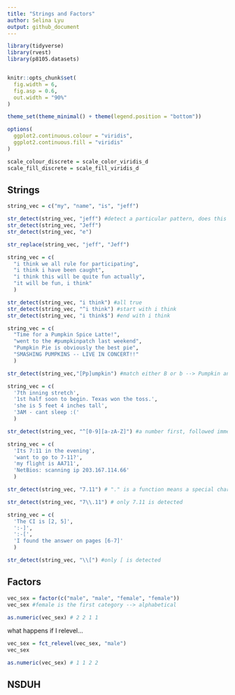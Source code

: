 ```yaml
---
title: "Strings and Factors"
author: Selina Lyu
output: github_document
---
```


```r
library(tidyverse)
library(rvest)
library(p8105.datasets)


knitr::opts_chunk$set(
  fig.width = 6,
  fig.asp = 0.6,
  out.width = "90%"
)

theme_set(theme_minimal() + theme(legend.position = "bottom"))

options(
  ggplot2.continuous.colour = "viridis",
  ggplot2.continuous.fill = "viridis"
)

scale_colour_discrete = scale_color_viridis_d
scale_fill_discrete = scale_fill_viridis_d
```

## Strings

```r
string_vec = c("my", "name", "is", "jeff")

str_detect(string_vec, "jeff") #detect a particular pattern, does this appear in my string
str_detect(string_vec, "Jeff")
str_detect(string_vec, "e")

str_replace(string_vec, "jeff", "Jeff")
```

```r
string_vec = c(
  "i think we all rule for participating",
  "i think i have been caught",
  "i think this will be quite fun actually",
  "it will be fun, i think"
  )

str_detect(string_vec, "i think") #all true
str_detect(string_vec, "^i think") #start with i think
str_detect(string_vec, "i think$") #end with i think
```

```r
string_vec = c(
  "Time for a Pumpkin Spice Latte!",
  "went to the #pumpkinpatch last weekend",
  "Pumpkin Pie is obviously the best pie",
  "SMASHING PUMPKINS -- LIVE IN CONCERT!!"
  )

str_detect(string_vec,"[Pp]umpkin") #match either B or b --> Pumpkin and pumpkin both
```

```r
string_vec = c(
  '7th inning stretch',
  '1st half soon to begin. Texas won the toss.',
  'she is 5 feet 4 inches tall',
  '3AM - cant sleep :('
  )

str_detect(string_vec, "^[0-9][a-zA-Z]") #a number first, followed immediately by a letter
```

```r
string_vec = c(
  'Its 7:11 in the evening',
  'want to go to 7-11?',
  'my flight is AA711',
  'NetBios: scanning ip 203.167.114.66'
  )

str_detect(string_vec, "7.11") # "." is a function means a special character that matches any symbol

str_detect(string_vec, "7\\.11") # only 7.11 is detected
```

```r
string_vec = c(
  'The CI is [2, 5]',
  ':-]',
  ':-[',
  'I found the answer on pages [6-7]'
  )

str_detect(string_vec, "\\[") #only [ is detected
```

## Factors

```r
vec_sex = factor(c("male", "male", "female", "female"))
vec_sex #female is the first category --> alphabetical

as.numeric(vec_sex) # 2 2 1 1
```

what happens if I relevel...
```r
vec_sex = fct_relevel(vec_sex, "male")
vec_sex

as.numeric(vec_sex) # 1 1 2 2
```

## NSDUH
```r

```





